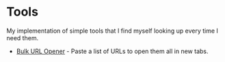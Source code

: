 # Tools

My implementation of simple tools that I find myself looking up every time I need them.

- [Bulk URL Opener](/tools/bulk-url-opener) - Paste a list of URLs to open them all in new tabs.